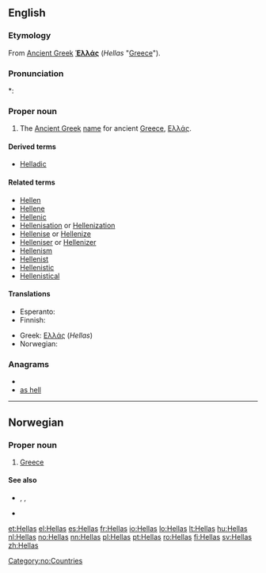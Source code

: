 ==English==

===Etymology===
From [[Ancient Greek]] '''[[Ἑλλάς]]''' (''Hellas'' "[[Greece]]").

===Pronunciation===
*: {{rhymes|ɛləs}}

===Proper noun===
{{en-proper noun}}

# The [[Ancient Greek]] [[name]] for ancient [[Greece]], [[Ελλάς]].

====Derived terms====
* [[Helladic]]

====Related terms====
* [[Hellen]]
* [[Hellene]]
* [[Hellenic]]
* [[Hellenisation]] or [[Hellenization]]
* [[Hellenise]] or [[Hellenize]]
* [[Helleniser]] or [[Hellenizer]]
* [[Hellenism]]
* [[Hellenist]]
* [[Hellenistic]]
* [[Hellenistical]]

====Translations====
{{trans-top|ancient Greece}}
* Esperanto: {{t-|eo|Helaso|xs=Esperanto}}
* Finnish: {{t+|fi|Hellas}}
{{trans-mid}}
* Greek: [[Ελλάς]] (''Hellas'')
* Norwegian: {{t+|no|Hellas}}
{{trans-bottom}}

===Anagrams===
* {{alphagram|aehlls}}
* [[as hell#English|as hell]]

----

==Norwegian==

===Proper noun===
{{no-proper noun}}

# [[Greece]]

====See also====
* {{l|no|greker}}, {{l|no|gresk}}, {{l|no|hellensk}}
* {{l|no|Greeklish}}

[[Category:no:Countries]]

[[et:Hellas]]
[[el:Hellas]]
[[es:Hellas]]
[[fr:Hellas]]
[[io:Hellas]]
[[lo:Hellas]]
[[lt:Hellas]]
[[hu:Hellas]]
[[nl:Hellas]]
[[no:Hellas]]
[[nn:Hellas]]
[[pl:Hellas]]
[[pt:Hellas]]
[[ro:Hellas]]
[[fi:Hellas]]
[[sv:Hellas]]
[[zh:Hellas]]